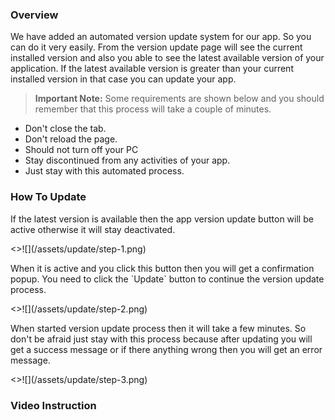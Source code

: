 
### Overview

<p className="mt-3 mb-5">
  We have added an automated version update system for our app. So you can do it
  very easily. From the version update page will see the current installed
  version and also you able to see the latest available version of your
  application. If the latest available version is greater than your current
  installed version in that case you can update your app.
</p>

> **Important Note:** Some requirements are shown below and you should remember that this process will take a couple of minutes.

- Don't close the tab.
- Don't reload the page.
- Should not turn off your PC
- Stay discontinued from any activities of your app.
- Just stay with this automated process.

### How To Update

<p className="mb-2">
  If the latest version is available then the app version update button will be
  active otherwise it will stay deactivated.
</p>
<Card image>
  <>![](/assets/update/step-1.png)</>
</Card>

<p className="my-2">
  When it is active and you click this button then you will get a confirmation
  popup. You need to click the `Update` button to continue the version update
  process.
</p>
<Card image>
  <>![](/assets/update/step-2.png)</>
</Card>

<p className="my-2">
  When started version update process then it will take a few minutes. So don't
  be afraid just stay with this process because after updating you will get a
  success message or if there anything wrong then you will get an error message.
</p>
<Card image>
  <>![](/assets/update/step-3.png)</>
</Card>

### Video Instruction
